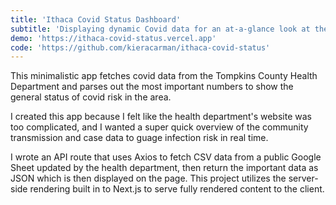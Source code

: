 ```yaml
---
title: 'Ithaca Covid Status Dashboard'
subtitle: 'Displaying dynamic Covid data for an at-a-glance look at the most important numbers.'
demo: 'https://ithaca-covid-status.vercel.app'
code: 'https://github.com/kieracarman/ithaca-covid-status'
---
```


This minimalistic app fetches covid data from the Tompkins County Health Department and parses out the most important numbers to show the general status of covid risk in the area.

I created this app because I felt like the health department's website was too complicated, and I wanted a super quick overview of the community transmission and case data to guage infection risk in real time.

I wrote an API route that uses Axios to fetch CSV data from a public Google Sheet updated by the health department, then return the important data as JSON which is then displayed on the page. This project utilizes the server-side rendering built in to Next.js to serve fully rendered content to the client.
